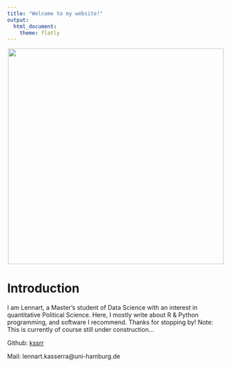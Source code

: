 ```yaml
---
title: "Welcome to my website!"
output: 
  html_document:
    theme: flatly
---
```


<center>
![](assets/profile_pic.png){width=500px}
</center>

# Introduction

I am Lennart, a Master’s student of Data Science with an interest in quantitative Political Science. Here, I mostly write about R & Python programming, and software I recommend. Thanks for stopping by! Note: This is currently of course still under construction…

Github: [kssrr](https://github.com/kssrr)

Mail: lennart.kasserra@uni-hamburg.de